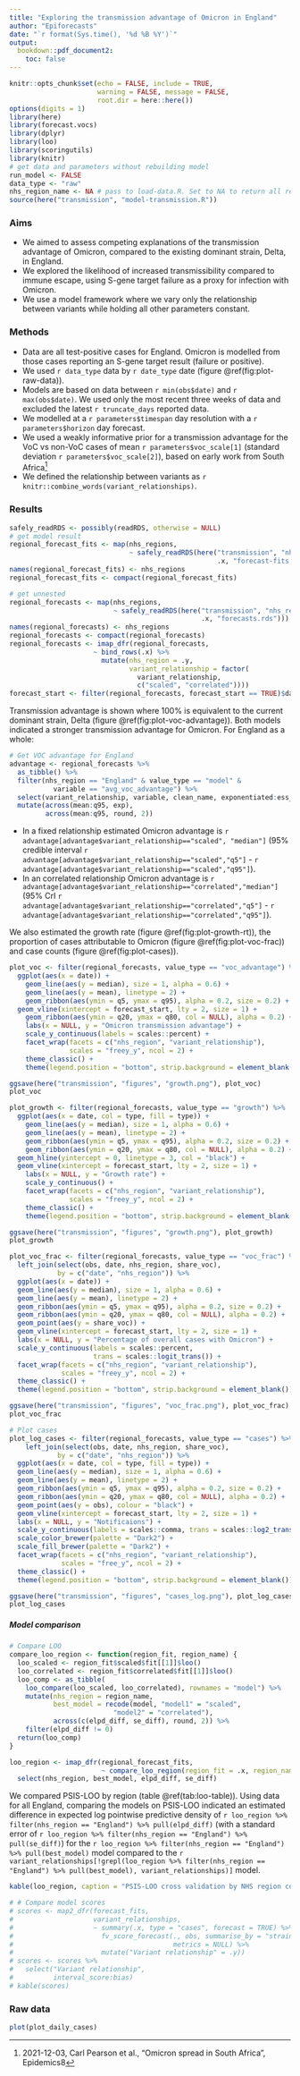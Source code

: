 ```yaml
---
title: "Exploring the transmission advantage of Omicron in England"
author: "Epiforecasts"
date: "`r format(Sys.time(), '%d %B %Y')`"
output:
  bookdown::pdf_document2:
    toc: false
---
```


```r
knitr::opts_chunk$set(echo = FALSE, include = TRUE, 
                      warning = FALSE, message = FALSE,
                      root.dir = here::here())
options(digits = 1)
library(here)
library(forecast.vocs)
library(dplyr)
library(loo)
library(scoringutils)
library(knitr)
# get data and parameters without rebuilding model
run_model <- FALSE
data_type <- "raw"
nhs_region_name <- NA # pass to load-data.R. Set to NA to return all regions
source(here("transmission", "model-transmission.R"))
```
### Aims {-}

- We aimed to assess competing explanations of the transmission advantage of Omicron, compared to the existing dominant strain, Delta, in England. 
- We explored the likelihood of increased transmissibility compared to immune escape, using S-gene target failure as a proxy for infection with Omicron.
- We use a model framework where we vary only the relationship between variants while holding all other parameters constant.

### Methods {-}

- Data are all test-positive cases for England. Omicron is modelled from those cases reporting an S-gene target result (failure or positive).
- We used `r data_type` data by `r date_type` date (figure \@ref(fig:plot-raw-data)).
- Models are based on data between `r min(obs$date)` and `r max(obs$date)`. We used only the most recent three weeks of data and excluded the latest `r truncate_days` reported data. 
- We modelled at a `r parameters$timespan` day resolution with a `r parameters$horizon` day forecast. 
- We used a weakly informative prior for a transmission advantage for the VoC vs non-VoC cases of mean `r parameters$voc_scale[1]` (standard deviation `r parameters$voc_scale[2]`), based on early work from South Africa^[2021-12-03, Carl Pearson et al., "Omicron spread in South Africa", Epidemics8]
- We defined the relationship between variants as `r knitr::combine_words(variant_relationships)`.


### Results {-}
```r
safely_readRDS <- possibly(readRDS, otherwise = NULL)
# get model result
regional_forecast_fits <- map(nhs_regions,
                              ~ safely_readRDS(here("transmission", "nhs_region", 
                                                    .x, "forecast-fits.rds"))) 
names(regional_forecast_fits) <- nhs_regions
regional_forecast_fits <- compact(regional_forecast_fits)

# get unnested
regional_forecasts <- map(nhs_regions,
                          ~ safely_readRDS(here("transmission", "nhs_region",
                                                .x, "forecasts.rds")))
names(regional_forecasts) <- nhs_regions
regional_forecasts <- compact(regional_forecasts)
regional_forecasts <- imap_dfr(regional_forecasts, 
                     ~ bind_rows(.x) %>%
                       mutate(nhs_region = .y,
                              variant_relationship = factor(
                                variant_relationship, 
                                c("scaled", "correlated"))))
forecast_start <- filter(regional_forecasts, forecast_start == TRUE)$date[[1]]
```

Transmission advantage is shown where 100% is equivalent to the current dominant strain, Delta (figure \@ref(fig:plot-voc-advantage)). Both models indicated a stronger transmission advantage for Omicron. For England as a whole:
```r
# Get VOC advantage for England
advantage <- regional_forecasts %>%
  as_tibble() %>%
  filter(nhs_region == "England" & value_type == "model" & 
           variable == "avg_voc_advantage") %>%
  select(variant_relationship, variable, clean_name, exponentiated:ess_bulk) %>%
  mutate(across(mean:q95, exp),
         across(mean:q95, round, 2))
```

- In a fixed relationship estimated Omicron advantage is `r advantage[advantage$variant_relationship=="scaled", "median"]` (95% credible interval `r advantage[advantage$variant_relationship=="scaled","q5"]` - `r advantage[advantage$variant_relationship=="scaled","q95"]`). 
- In an correlated relationship Omicron advantage is `r advantage[advantage$variant_relationship=="correlated","median"]` (95% CrI `r advantage[advantage$variant_relationship=="correlated","q5"]` - `r advantage[advantage$variant_relationship=="correlated","q95"]`).

We also estimated the growth rate (figure \@ref(fig:plot-growth-rt)), the proportion of cases attributable to Omicron (figure \@ref(fig:plot-voc-frac)) and case counts (figure \@ref(fig:plot-cases)).

```r
plot_voc <- filter(regional_forecasts, value_type == "voc_advantage") %>%
  ggplot(aes(x = date)) + 
    geom_line(aes(y = median), size = 1, alpha = 0.6) + 
    geom_line(aes(y = mean), linetype = 2) + 
    geom_ribbon(aes(ymin = q5, ymax = q95), alpha = 0.2, size = 0.2) + 
  geom_vline(xintercept = forecast_start, lty = 2, size = 1) +
    geom_ribbon(aes(ymin = q20, ymax = q80, col = NULL), alpha = 0.2) +
    labs(x = NULL, y = "Omicron transmission advantage") +
    scale_y_continuous(labels = scales::percent) +
    facet_wrap(facets = c("nhs_region", "variant_relationship"),
               scales = "freey_y", ncol = 2) +
    theme_classic() +
    theme(legend.position = "bottom", strip.background = element_blank())

ggsave(here("transmission", "figures", "growth.png"), plot_voc)
plot_voc
```

```r
plot_growth <- filter(regional_forecasts, value_type == "growth") %>%
  ggplot(aes(x = date, col = type, fill = type)) + 
    geom_line(aes(y = median), size = 1, alpha = 0.6) + 
    geom_line(aes(y = mean), linetype = 2) + 
    geom_ribbon(aes(ymin = q5, ymax = q95), alpha = 0.2, size = 0.2) + 
    geom_ribbon(aes(ymin = q20, ymax = q80, col = NULL), alpha = 0.2) +
  geom_hline(yintercept = 0, linetype = 3, col = "black") +
  geom_vline(xintercept = forecast_start, lty = 2, size = 1) +
    labs(x = NULL, y = "Growth rate") +
    scale_y_continuous() +
    facet_wrap(facets = c("nhs_region", "variant_relationship"),
               scales = "freey_y", ncol = 2) +
    theme_classic() +
    theme(legend.position = "bottom", strip.background = element_blank())

ggsave(here("transmission", "figures", "growth.png"), plot_growth)
plot_growth
```

```r
plot_voc_frac <- filter(regional_forecasts, value_type == "voc_frac") %>%
  left_join(select(obs, date, nhs_region, share_voc), 
            by = c("date", "nhs_region")) %>%
  ggplot(aes(x = date)) + 
  geom_line(aes(y = median), size = 1, alpha = 0.6) + 
  geom_line(aes(y = mean), linetype = 2) + 
  geom_ribbon(aes(ymin = q5, ymax = q95), alpha = 0.2, size = 0.2) + 
  geom_ribbon(aes(ymin = q20, ymax = q80, col = NULL), alpha = 0.2) +
  geom_point(aes(y = share_voc)) +
  geom_vline(xintercept = forecast_start, lty = 2, size = 1) +
  labs(x = NULL, y = "Percentage of overall cases with Omicron") +
  scale_y_continuous(labels = scales::percent, 
                     trans = scales::logit_trans()) +
  facet_wrap(facets = c("nhs_region", "variant_relationship"),
             scales = "freey_y", ncol = 2) +
  theme_classic() +
  theme(legend.position = "bottom", strip.background = element_blank())

ggsave(here("transmission", "figures", "voc_frac.png"), plot_voc_frac)
plot_voc_frac
``` 

```r
# Plot cases
plot_log_cases <- filter(regional_forecasts, value_type == "cases") %>%
    left_join(select(obs, date, nhs_region, share_voc), 
            by = c("date", "nhs_region")) %>%
  ggplot(aes(x = date, col = type, fill = type)) + 
  geom_line(aes(y = median), size = 1, alpha = 0.6) + 
  geom_line(aes(y = mean), linetype = 2) + 
  geom_ribbon(aes(ymin = q5, ymax = q95), alpha = 0.2, size = 0.2) + 
  geom_ribbon(aes(ymin = q20, ymax = q80, col = NULL), alpha = 0.2) +
  geom_point(aes(y = obs), colour = "black") +
  geom_vline(xintercept = forecast_start, lty = 2, size = 1) +
  labs(x = NULL, y = "Notificaions") +
  scale_y_continuous(labels = scales::comma, trans = scales::log2_trans()) +
  scale_color_brewer(palette = "Dark2") + 
  scale_fill_brewer(palette = "Dark2") +
  facet_wrap(facets = c("nhs_region", "variant_relationship"),
             scales = "free_y", ncol = 2) +
  theme_classic() +
  theme(legend.position = "bottom", strip.background = element_blank())

ggsave(here("transmission", "figures", "cases_log.png"), plot_log_cases)
plot_log_cases

```


##### Model comparison {-}

```r
# Compare LOO
compare_loo_region <- function(region_fit, region_name) {
  loo_scaled <- region_fit$scaled$fit[[1]]$loo()
  loo_correlated <- region_fit$correlated$fit[[1]]$loo()
  loo_comp <- as_tibble(
    loo_compare(loo_scaled, loo_correlated), rownames = "model") %>%
    mutate(nhs_region = region_name,
           best_model = recode(model, "model1" = "scaled", 
                          "model2" = "correlated"),
           across(c(elpd_diff, se_diff), round, 2)) %>%
    filter(elpd_diff != 0)
  return(loo_comp)
}

loo_region <- imap_dfr(regional_forecast_fits,
                       ~ compare_loo_region(region_fit = .x, region_name = .y)) %>%
  select(nhs_region, best_model, elpd_diff, se_diff)
```

We compared PSIS-LOO by region (table \@ref(tab:loo-table)). Using data for all England, comparing the models on PSIS-LOO indicated an estimated difference in expected log pointwise predictive density of `r loo_region %>% filter(nhs_region == "England") %>% pull(elpd_diff)` (with a standard error of `r loo_region %>% filter(nhs_region == "England") %>% pull(se_diff)`) for the `r loo_region %>% filter(nhs_region == "England") %>% pull(best_model)` model compared to the `r variant_relationships[!grepl(loo_region %>% filter(nhs_region == "England") %>% pull(best_model), variant_relationships)]` model. 

```r
kable(loo_region, caption = "PSIS-LOO cross validation by NHS region comparing models with fixed and correlated over time relationships between variants")
```

```r
# # Compare model scores
# scores <- map2_dfr(forecast_fits,
#                    variant_relationships,
#                    ~ summary(.x, type = "cases", forecast = TRUE) %>%
#                      fv_score_forecast(., obs, summarise_by = "strains",
#                                        metrics = NULL) %>%
#                      mutate("Variant relationship" = .y))
# scores <- scores %>%
#   select("Variant relationship",
#          interval_score:bias)
# kable(scores)

```
\newpage

### Raw data {-}

```r
plot(plot_daily_cases)
```

